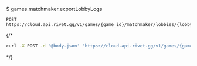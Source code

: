 $ games.matchmaker.exportLobbyLogs
```
POST https://cloud.api.rivet.gg/v1/games/{game_id}/matchmaker/lobbies/{lobby_id}/logs/export
```


{/*<RequestExample>
```bash curl
curl -X POST -d '@body.json' 'https://cloud.api.rivet.gg/v1/games/{game_id}/matchmaker/lobbies/{lobby_id}/logs/export'
```
</RequestExample>*/}
